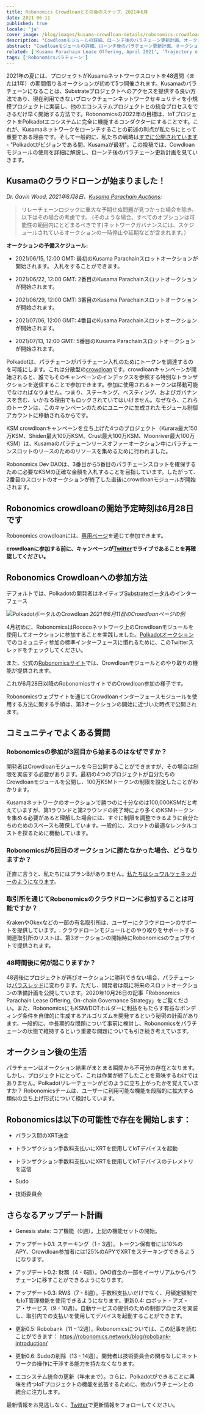 ```yaml
---
title: Robonomics Crowdloanとその後のステップ、2021年6月
date: 2021-06-11
published: true
locale: 'ja'
cover_image: /blog/images/kusama-crowdloan-details/robonomics-crowdloan-on-kusama.jpg
description: "Cowdloanモジュールの詳細、ローンチ後のパラチェーン更新計画、オークションに関するFAQをご覧ください"
abstract: "Cowdloanモジュールの詳細、ローンチ後のパラチェーン更新計画、オークションに関するFAQをご覧ください"
related: ['Kusama Parachain Lease Offering, April 2021', 'Trajectory of Robonomics Development 2021, Part 1', 'Robobank. Accept any Polkadot token in automation services', 'The ultimate guide to Robonomics, RWS and Robonomics parachain on Polkadot']
tags: ['Robonomicsパラチェーン']
---
```


2021年の夏には、プロジェクトがKusamaネットワークスロットを48週間（または1年）の期間借りるオークションが初めて5つ開催されます。Kusamaのパラチェーンになることは、Substrateプロジェクトへのアクセスを提供する良い方法であり、現在利用できないブロックチェーンネットワークセキュリティを小規模プロジェクトに実装し、他のエコシステムプロジェクトとの統合プロセスをできるだけ早く開始する方法です。Robonomicsの2022年の目標は、IoTプロジェクトをPolkadotエコシステムに完全に機能するコンダクターにすることです。これが、Kusamaネットワークをローンチすることの前述の利点が私たちにとって重要である理由です。そして一般的に、私たちの戦略は[すでに公開されています](/blog/robonomics-parachain-lease-offering/) - "Polkadotがビジョンである間、Kusamaが最初"。この投稿では、Cowdloanモジュールの使用を詳細に解説し、ローンチ後のパラチェーン更新計画を見ていきます。

## Kusamaのクラウドローンが始まりました！

*Dr. Gavin Wood, 2021年6月8日、[Kusama Parachain Auctions](https://polkadot.network/kusama-parachain-auctions/):*

> リレーチェーンロジックに重大な予期せぬ問題が見つかった場合を除き、以下はその場合の考慮です。 (そのような場合、すべてのオプションは可能性の範囲内にとどまるべきです)ネットワークガバナンスには、スケジュールされているオークションの一時停止や延期などが含まれます。）

**オークションの予備スケジュール:**

- 2021/06/15, 12:00 GMT: 最初のKusama Parachainスロットオークションが開始されます。 入札をすることができます。

- 2021/06/22, 12:00 GMT: 2番目のKusama Parachainスロットオークションが開始されます。

- 2021/06/29, 12:00 GMT: 3番目のKusama Parachainスロットオークションが開始されます。

- 2021/07/06, 12:00 GMT: 4番目のKusama Parachainスロットオークションが開始されます。

- 2021/07/13, 12:00 GMT: 5番目のKusama Parachainスロットオークションが開始されます。

Polkadotは、パラチェーンがパラチェーン入札のためにトークンを調達するのを可能にします。これは分散型の[crowdloan](https://wiki.polkadot.network/docs/en/learn-crowdloans)です。crowdloanキャンペーンが開始されると、誰でもそのキャンペーンのインデックスを参照する特別なトランザクションを送信することで参加できます。参加に使用されるトークンは移動可能でなければなりません。つまり、ステーキング、ベスティング、およびガバナンスを含む、いかなる理由でもロックされていてはいけません。なぜなら、これらのトークンは、このキャンペーンのためにユニークに生成されたモジュール制御アカウントに移動されるからです。

KSM crowdloanキャンペーンを立ち上げた4つのプロジェクト（Kurara最大150万KSM、Shiden最大100万KSM、Crust最大100万KSM、Moonriver最大100万KSM）は、Kusamaのパラチェーンリースオファーオークション中にパラチェーンスロットのリースのためのリソースを集めるために行われました。

Robonomics Dev DAOは、3番目から5番目のパラチェーンスロットを確保するために必要なKSMの正確な金額を入札することを目指しています。したがって、2番目のスロットのオークションが終了した直後にcrowdloanモジュールが開始されます。

## Robonomics crowdloanの開始予定時刻は6月28日です

Robonomics crowdloanには、[専用ページ](/kusama-slot)を通じて参加できます。

**crowdloanに参加する前に、キャンペーンが[Twitter](https://twitter.com/AIRA_Robonomics)でライブであることを再確認してください。**

## Robonomics Crowdloanへの参加方法

デフォルトでは、Polkadotの開発者はネイティブ[Substrateポータル](https://polkadot.js.org/apps/#/parachains/crowdloan)のインターフェース

![PolkadotポータルのCrowdloan](/blog/images/kusama-crowdloan-details/crowdloan-on-polkadot-portal.png)
*2021年6月11日のCrowdloanページの例*

4月初めに、RobonomicsはRococoネットワーク上のCrowdloanモジュールを使用してオークションに参加することを実践しました。[Polkadotオークション](https://twitter.com/AIRA_Robonomics/status/1377653645827833860)でのコミュニティ参加の標準インターフェースに慣れるために、このTwitterスレッドをチェックしてください。

また、公式の[Robonomicsサイト](/kusama-slot)では、Crowdloanモジュールとのやり取りの機能が提供されます。

これが6月28日以降のRobonomicsサイトでのCrowdloan参加の様子です。

Robonomicsウェブサイトを通じてCrowdloanインターフェースモジュールを使用する方法に関する手順は、第3オークションの開始に近づいた時点で公開されます。

## コミュニティでよくある質問

<TextCard back="transparent">

### Robonomicsの参加が3回目から始まるのはなぜですか？

開発者はCrowdloanモジュールを今日公開することができますが、その場合は制限を実装する必要があります。最初の4つのプロジェクトが自分たちのCrowdloanモジュールを公開し、100万KSMトークンの制限を設定したことがわかります。

Kusamaネットワークのオークションで勝つのに十分なのは100,000KSMだと考えていますが、第1ラウンドと第2ラウンドの終了時により多くのKSMトークンを集める必要があると理解した場合には、すぐに制限を調整できるように自分たちのためのスペースも確保しています。一般的に、スロットの最適なレンタルコストを探るために機動しています。

</TextCard>

<TextCard back="transparent">

### Robonomicsが5回目のオークションに勝たなかった場合、どうなりますか？

正直に言うと、私たちにはプランBがありません。[私たちはシュワルツェネッガーのようになります](https://youtu.be/Ri-M_Vo3w5A)。

</TextCard>

<TextCard back="transparent">

### 取引所を通じてRobonomicsのクラウドローンに参加することは可能ですか？

KrakenやOkexなどの一部の有名取引所は、ユーザーにクラウドローンのサポートを提供しています。. クラウドローンモジュールとのやり取りをサポートする関連取引所のリストは、第3オークションの開始時にRobonomicsのウェブサイトで提供されます。

</TextCard>

<TextCard back="transparent">

### 48時間後に何が起こりますか？

48週後にプロジェクトが再びオークションに勝利できない場合、パラチェーンは[パラスレッド](https://wiki.polkadot.network/docs/en/learn-parathreads#docsNav)に変わります。ただし、開発者は既に将来のスロットオークションの準備計画を公開しています。2020年10月26日の記事「Robonomics Parachain Lease Offering, On-chain Governance Strategy」をご覧ください。また、RobonomicsにもKSM/DOTホルダーに利益をもたらす有益なボンディング条件を自律的に生成するアルゴリズムを開発するという秘密の計画があります。一般的に、中長期的な問題について事前に検討し、Robonomicsをパラチェーンの状態で維持するという重要な問題についても引き続き考えています。

</TextCard>

## オークション後の生活

パラチェーンはオークション結果がまとまる瞬間から不可分の存在となります。しかし、プロジェクトにとって、これは作業が終了したことを意味するわけではありません。Polkadotリレーチェーンがどのように立ち上がったかを覚えていますか？ Robonomicsチームは、ユーザーに利用可能な機能を段階的に拡大する類似の立ち上げ形式について検討しています。

## Robonomicsは以下の可能性で存在を開始します：

- バランス間のXRT送金

- トランザクション手数料支払いにXRTを使用してIoTデバイスを起動

- トランザクション手数料支払いにXRTを使用してIoTデバイスのテレメトリを送信

- Sudo

- 技術委員会

## さらなるアップデート計画

- Genesis state: コア機能（0週）。上記の機能セットの開始。

- アップデート0.1: ステーキング（1 - 3週）。トークン保有者には10%のAPY、Crowdloan参加者には125%のAPYでXRTをステーキングできるようになります。

- アップデート0.2: 財務（4 - 6週）。DAO資金の一部をイーサリアムからパラチェーンに移すことができるようになります。

- アップデート0.3: RWS（7 - 8週）。手数料支払いだけでなく、月額定額制でもIoT管理機能を使用できるようになります。更新0.4: ロボット・アズ・ア・サービス（9 - 10週）。自動サービスの提供のための制御プロセスを実装し、取引内での支払いを使用してデバイスを起動することができます。

- 更新0.5: Robobank（11 - 12週）。Robonomicsについては、この記事を読むことができます：
https://robonomics.network/blog/robobank-introduction/

- 更新0.6: Sudoの削除（13 - 14週）。開発者は技術委員会の関与なしにネットワークの操作に干渉する能力を持たなくなります。

- エコシステム統合の更新（年末まで）。さらに、Polkadotができることに興味を持つIoTプロジェクトの機能を拡張するために、他のパラチェーンとの統合に注力します。

最新情報をお見逃しなく、[Twitter](https://twitter.com/AIRA_Robonomics)で更新情報をフォローしてください。